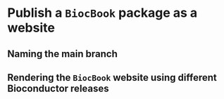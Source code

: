 # Publish a `BiocBook` package as a website

## Naming the main branch 

## Rendering the `BiocBook` website using different Bioconductor releases 
